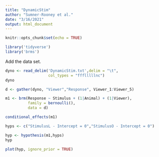 ```yaml
---
title: "DynamicStim"
author: "Sumner-Rooney et al."
date: "3/16/2021"
output: html_document
---
```


```r
knitr::opts_chunk$set(echo = TRUE)
```



```r
library('tidyverse')
library('brms')
```

Add the data set.


```r
dyno <- read_delim('DynamicStim.txt',delim = "\t",
                   col_types = "ffflllllnc")
dyno
```





```r
d <- gather(dyno, "Viewer","Response", Viewer_1:Viewer_5)
```




```r
m1 <- brm(Response ~ Stimulus + (1|Animal) + (1|Viewer),
          family = bernoulli(),
          data = d)
```




```r
conditional_effects(m1)
```

```r
hyps <- c("StimulusL - Intercept = 0","StimulusO - Intercept = 0")

hyp <- hypothesis(m1,hyps)
hyp
```


```r
plot(hyp, ignore_prior = TRUE)
```



